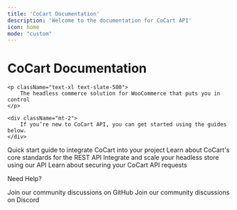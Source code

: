 ```yaml
---
title: 'CoCart Documentation'
description: 'Welcome to the documentation for CoCart API'
icon: home
mode: "custom"
---
```


<div className="flex flex-col items-center gap-4 container" id="hero">
    <div className="text-gray-900 dark:text-gray-200 text-5xl">
        <h1>CoCart Documentation</h1>
    </div>

    <p className="text-xl text-slate-500">
        The headless commerce solution for WooCommerce that puts you in control
    </p>

    <div className="mt-2">
        If you’re new to CoCart API, you can get started using the guides below.
    </div>
</div>

<div className="flex flex-col items-center gap-4 container">
    <CardGroup cols={2}>
        <Card
            title="Installation"
            icon="rocket"
            href="/getting-started"
        >
            Quick start guide to integrate CoCart into your project
        </Card>
        <Card
            title="Standards"
            icon="clipboard"
            href="/overview/standards"
        >
            Learn about CoCart's core standards for the REST API
        </Card>
        <Card
            title="API Reference"
            icon="code"
            href="/api-reference"
        >
            Integrate and scale your headless store using our API
        </Card>
        <Card
            title="Authentication"
            icon="lock"
            href="/api-reference/authentication"
        >
            Learn about securing your CoCart API requests
        </Card>
    </CardGroup>
</div>

<div className="flex flex-col items-center gap-4 container">
    <p className="text-xl text-slate-500">
        Need Help?
    </p>
    <CardGroup cols={2}>
        <Card
        title="Community Support"
        icon="users"
        href="https://github.com/co-cart/co-cart/discussions"
        >
        Join our community discussions on GitHub
        </Card>
        <Card
        title="Discord Support"
        icon="discord"
        href="https://cocartapi.com/community/?ref=mintlify"
        >
        Join our community discussions on Discord
        </Card>
    </CardGroup>
</div>